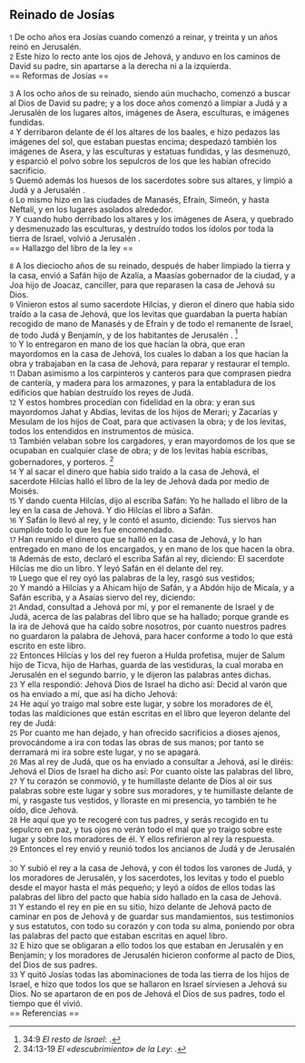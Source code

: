 == Reinado de Josías ==

{{anchor|1}} <small>1</small> De ocho años era Josías cuando comenzó a reinar, y treinta y un años reinó en Jerusalén.<br>
{{anchor|2}} <small>2</small> Este hizo lo recto ante los ojos de Jehová, y anduvo en los caminos de David su padre, sin apartarse a la derecha ni a la izquierda.<br>
== Reformas de Josías ==

{{anchor|3}} <small>3</small> A los ocho años de su reinado, siendo aún muchacho, comenzó a buscar al Dios de David su padre; y a los doce años comenzó a limpiar a Judá y a Jerusalén  de los lugares altos, imágenes de Asera, esculturas, e imágenes fundidas.<br>
{{anchor|4}} <small>4</small> Y derribaron delante de él los altares de los baales, e hizo pedazos las imágenes del sol, que estaban puestas encima; despedazó también los imágenes de Asera, y las esculturas y estatuas fundidas, y las desmenuzó, y esparció el polvo sobre los sepulcros de los que les habían ofrecido sacrificio.<br>
{{anchor|5}} <small>5</small> Quemó además los huesos de los sacerdotes sobre sus altares, y limpió a Judá y a Jerusalén .<br>
{{anchor|6}} <small>6</small> Lo mismo hizo en las ciudades de Manasés, Efraín, Simeón, y hasta Neftalí, y en los lugares asolados alrededor.<br>
{{anchor|7}} <small>7</small> Y cuando hubo derribado los altares y los imágenes de Asera, y quebrado y desmenuzado las esculturas, y destruído todos los ídolos por toda la tierra de Israel, volvió a Jerusalén .<br>
== Hallazgo del libro de la ley ==

{{anchor|8}} <small>8</small> A los dieciocho años de su reinado, después de haber limpiado la tierra y la casa, envió a Safán hijo de Azalía, a Maasías gobernador de la ciudad, y a Joa hijo de Joacaz, canciller, para que reparasen la casa de Jehová su Dios.<br>
{{anchor|9}} <small>9</small> Vinieron estos al sumo sacerdote Hilcías, y dieron el dinero que había sido traído a la casa de Jehová, que los levitas que guardaban la puerta habían recogido de mano de Manasés y de Efraín y de todo el remanente de Israel, de todo Judá y Benjamín, y de los habitantes de Jerusalén . <ref>34:9 ''El resto de Israel'': {{lib|LU|97|9|21}}.</ref><br>
{{anchor|10}} <small>10</small> Y lo entregaron en mano de los que hacían la obra, que eran mayordomos en la casa de Jehová, los cuales lo daban a los que hacían la obra y trabajaban en la casa de Jehová, para reparar y restaurar el templo.<br>
{{anchor|11}} <small>11</small> Daban asimismo a los carpinteros y canteros para que comprasen piedra de cantería, y madera para los armazones, y para la entabladura de los edificios que habían destruído los reyes de Judá.<br>
{{anchor|12}} <small>12</small> Y estos hombres procedían con fidelidad en la obra: y eran sus mayordomos Jahat y Abdías, levitas de los hijos de Merari; y Zacarías y Mesulam de los hijos de Coat, para que activasen la obra; y de los levitas, todos los entendidos en instrumentos de música.<br>
{{anchor|13}} <small>13</small> También velaban sobre los cargadores, y eran mayordomos de los que se ocupaban en cualquier clase de obra; y de los levitas había escribas, gobernadores, y porteros. <ref>34:13-19 ''El «descubrimiento» de la Ley'': {{lib|LU|74|8|11}}.</ref><br>
{{anchor|14}} <small>14</small> Y al sacar el dinero que había sido traído a la casa de Jehová, el sacerdote Hilcías halló el libro de la ley de Jehová dada por medio de Moisés.<br>
{{anchor|15}} <small>15</small> Y dando cuenta Hilcías, dijo al escriba Safán: Yo he hallado el libro de la ley en la casa de Jehová. Y dio Hilcías el libro a Safán.<br>
{{anchor|16}} <small>16</small> Y Safán lo llevó al rey, y le contó el asunto, diciendo: Tus siervos han cumplido todo lo que les fue encomendado.<br>
{{anchor|17}} <small>17</small> Han reunido el dinero que se halló en la casa de Jehová, y lo han entregado en mano de los encargados, y en mano de los que hacen la obra.<br>
{{anchor|18}} <small>18</small> Además de esto, declaró el escriba Safán al rey, diciendo: El sacerdote Hilcías me dio un libro. Y leyó Safán en él delante del rey.<br>
{{anchor|19}} <small>19</small> Luego que el rey oyó las palabras de la ley, rasgó sus vestidos;<br>
{{anchor|20}} <small>20</small> Y mandó a Hilcías y a Ahicam hijo de Safán, y a Abdón hijo de Micaía, y a Safán escriba, y a Asaías siervo del rey, diciendo:<br>
{{anchor|21}} <small>21</small> Andad, consultad a Jehová por mí, y por el remanente de Israel y de Judá, acerca de las palabras del libro que se ha hallado; porque grande es la ira de Jehová que ha caído sobre nosotros, por cuanto nuestros padres no guardaron la palabra de Jehová, para hacer conforme a todo lo que está escrito en este libro.<br>
{{anchor|22}} <small>22</small> Entonces Hilcías y los del rey fueron a Hulda profetisa, mujer de Salum hijo de Ticva, hijo de Harhas, guarda de las vestiduras, la cual moraba en Jerusalén  en el segundo barrio, y le dijeron las palabras antes dichas.<br>
{{anchor|23}} <small>23</small> Y ella respondió: Jehová Dios de Israel ha dicho así: Decid al varón que os ha enviado a mí, que así ha dicho Jehová:<br>
{{anchor|24}} <small>24</small> He aquí yo traigo mal sobre este lugar, y sobre los moradores de él, todas las maldiciones que están escritas en el libro que leyeron delante del rey de Judá:<br>
{{anchor|25}} <small>25</small> Por cuanto me han dejado, y han ofrecido sacrificios a dioses ajenos, provocándome a ira con todas las obras de sus manos; por tanto se derramará mi ira sobre este lugar, y no se apagará.<br>
{{anchor|26}} <small>26</small> Mas al rey de Judá, que os ha enviado a consultar a Jehová, así le diréis: Jehová el Dios de Israel ha dicho así: Por cuanto oiste las palabras del libro,<br>
{{anchor|27}} <small>27</small> Y tu corazón se conmovió, y te humillaste delante de Dios al oir sus palabras sobre este lugar y sobre sus moradores, y te humillaste delante de mí, y rasgaste tus vestidos, y lloraste en mi presencia, yo también te he oído, dice Jehová.<br>
{{anchor|28}} <small>28</small> He aquí que yo te recogeré con tus padres, y serás recogido en tu sepulcro en paz, y tus ojos no verán todo el mal que yo traigo sobre este lugar y sobre los moradores de él. Y ellos refirieron al rey la respuesta.<br>
{{anchor|29}} <small>29</small> Entonces el rey envió y reunió todos los ancianos de Judá y de Jerusalén .<br>
{{anchor|30}} <small>30</small> Y subió el rey a la casa de Jehová, y con él todos los varones de Judá, y los moradores de Jerusalén, y los sacerdotes, los levitas y todo el pueblo desde el mayor hasta el más pequeño; y leyó a oídos de ellos todas las palabras del libro del pacto que había sido hallado en la casa de Jehová.<br>
{{anchor|31}} <small>31</small> Y estando el rey en pie en su sitio, hizo delante de Jehová pacto de caminar en pos de Jehová y de guardar sus mandamientos, sus testimonios y sus estatutos, con todo su corazón y con toda su alma, poniendo por obra las palabras del pacto que estaban escritas en aquel libro.<br>
{{anchor|32}} <small>32</small> E hizo que se obligaran a ello todos los que estaban en Jerusalén  y en Benjamín; y los moradores de Jerusalén  hicieron conforme al pacto de Dios, del Dios de sus padres.<br>
{{anchor|33}} <small>33</small> Y quitó Josías todas las abominaciones de toda las tierra de los hijos de Israel, e hizo que todos los que se hallaron en Israel sirviesen a Jehová su Dios. No se apartaron de en pos de Jehová el Dios de sus padres, todo el tiempo que él vivió.<br>
== Referencias ==

<references />
